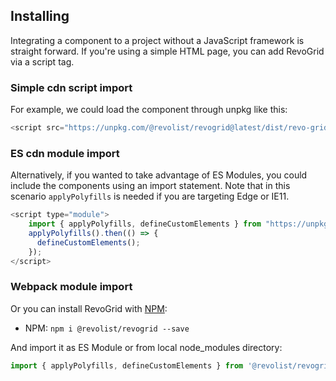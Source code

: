 
<Meta
    title="Docs/Installing"
    id="1_Installing"
    />

## Installing

Integrating a component to a project without a JavaScript framework is straight forward.
If you're using a simple HTML page, you can add RevoGrid via a script tag.


### Simple cdn script import
For example, we could load the component through unpkg like this:
```js
<script src="https://unpkg.com/@revolist/revogrid@latest/dist/revo-grid.js"></script>
```


### ES cdn module import
Alternatively, if you wanted to take advantage of ES Modules, you could include the components using an import statement.
Note that in this scenario `applyPolyfills` is needed if you are targeting Edge or IE11.


```js
<script type="module">
    import { applyPolyfills, defineCustomElements } from "https://unpkg.com/@revolist/revogrid@latest/loader";
    applyPolyfills().then(() => {
      defineCustomElements();
    });
</script>
```

### Webpack module import
Or you can install RevoGrid with [NPM](https://www.npmjs.com/package/@revolist/revogrid):

- NPM: `npm i @revolist/revogrid --save`

And import it as ES Module or from local node_modules directory:

```js
import { applyPolyfills, defineCustomElements } from '@revolist/revogrid/loader';

```